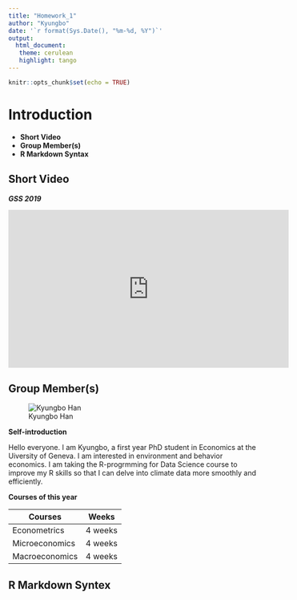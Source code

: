 ```yaml
---
title: "Homework_1"
author: "Kyungbo"
date: '`r format(Sys.Date(), "%m-%d, %Y")`'
output:
  html_document:
   theme: cerulean
   highlight: tango
---
```


```r
knitr::opts_chunk$set(echo = TRUE)
```

# Introduction
* **Short Video**
* **Group Member(s)**
* **R Markdown Syntax**

## Short Video
***GSS 2019***

<iframe width="560" height="315" src="https://www.youtube.com/embed/3dS81uwPIAA" frameborder="0" allow="accelerometer; autoplay; encrypted-media; gyroscope; picture-in-picture" allowfullscreen></iframe>

## Group Member(s)
![Kyungbo Han](https://www.unige.ch/gsem/files/cache/ccd0cd1d64eb729d9f24dd7819d6c9fa_f3369.jpg)

**Self-introduction**

Hello everyone. I am Kyungbo, a first year PhD student in Economics at the Uiversity of Geneva. I am interested in environment and behavior economics. I am taking the R-progrmming for Data Science course to improve my R skills so that I can delve into climate data more smoothly and efficiently.

**Courses of this year**

Courses | Weeks 
--- | ---
Econometrics | 4 weeks 
Microeconomics | 4 weeks 
Macroeconomics | 4 weeks 

## R Markdown Syntex
